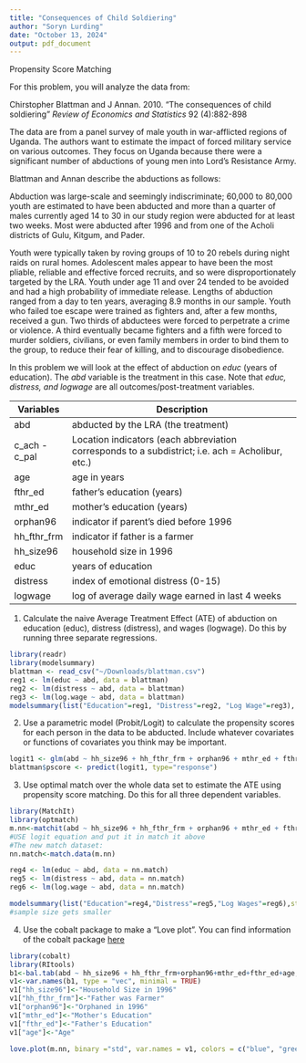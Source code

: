 ```yaml
---
title: "Consequences of Child Soldiering"
author: "Soryn Lurding"
date: "October 13, 2024"
output: pdf_document
---
```

Propensity Score Matching

For this problem, you will analyze the data from:

  Chirstopher Blattman and J Annan. 2010. "The consequences of child soldiering" _Review of Economics and Statistics_ 92 (4):882-898

The data are from a panel survey of male youth in war-afflicted regions of Uganda. The authors want to estimate the impact of forced military service on various outcomes. They focus on Uganda because there were a significant number of abductions of young men into Lord's Resistance Army.

Blattman and Annan describe the abductions as follows:

Abduction was large-scale and seemingly indiscriminate; 60,000 to 80,000 youth are estimated to have been abducted and more than a quarter of males currently aged 14 to 30 in our study region were abducted for at least two weeks. Most were abducted after 1996 and from one of the Acholi districts of Gulu, Kitgum, and Pader. 

Youth were typically taken by roving groups of 10 to 20 rebels during night raids on rural homes. Adolescent males appear to have been the most pliable, reliable and effective forced recruits, and so were disproportionately targeted by the LRA. Youth under age 11 and over 24 tended to be avoided and had a high probability of immediate release. Lengths of abduction ranged from a day to ten years, averaging 8.9 months in our sample. Youth who failed toe escape were trained as fighters and, after a few months, received a gun. Two thirds of abductees were forced to perpetrate a crime or violence. A third eventually became fighters and a fifth were forced to murder soldiers, civilians, or even family members in order to bind them to the group, to reduce their fear of killing, and to discourage disobedience.

In this problem we will look at the effect of abduction on _educ_ (years of education). The _abd_ variable is the treatment in this case. Note that _educ, distress, and logwage_ are all outcomes/post-treatment variables.

Variables | Description
----------|----------------------------------------
 abd | abducted by the LRA (the treatment)
 c_ach - c_pal | Location indicators (each abbreviation corresponds to a subdistrict; i.e. ach = Acholibur, etc.)
 age | age in years
 fthr_ed | father's education (years)
 mthr_ed | mother's education (years)
 orphan96 | indicator if parent's died before 1996
 hh_fthr_frm | indicator if father is a farmer
 hh_size96 | household size in 1996
 educ | years of education
 distress | index of emotional distress (0-15)
 logwage | log of average daily wage earned in last 4 weeks
 
 1. Calculate the naive Average Treatment Effect (ATE) of abduction on education (educ), distress (distress), and wages (logwage). Do this by running three separate regressions. 
 
```r
library(readr)
library(modelsummary)
blattman <- read_csv("~/Downloads/blattman.csv")
reg1 <- lm(educ ~ abd, data = blattman)
reg2 <- lm(distress ~ abd, data = blattman)
reg3 <- lm(log.wage ~ abd, data = blattman)
modelsummary(list("Education"=reg1, "Distress"=reg2, "Log Wage"=reg3), stars = TRUE, coef_rename = c(abd="Abduction"), title = "ATE of Abduction")

```
 
 
 2. Use a parametric model (Probit/Logit) to calculate the propensity scores for each person in the data to be abducted. Include whatever covariates or functions of covariates you think may be important.
 
```r
logit1 <- glm(abd ~ hh_size96 + hh_fthr_frm + orphan96 + mthr_ed + fthr_ed + age, data = blattman)
blattman$pscore <- predict(logit1, type="response")
```
 
 
 3. Use optimal match over the whole data set to estimate the ATE using propensity score matching. Do this for all three dependent variables. 
 
```r
library(MatchIt)
library(optmatch)
m.nn<-matchit(abd ~ hh_size96 + hh_fthr_frm + orphan96 + mthr_ed + fthr_ed + age + C_ach + C_akw + C_ata + C_kma + C_oro + C_pad + C_paj + C_pal, data = blattman, ratio=1, method ="optimal")
#USE logit equation and put it in match it above
#The new match dataset:
nn.match<-match.data(m.nn)

reg4 <- lm(educ ~ abd, data = nn.match)
reg5 <- lm(distress ~ abd, data = nn.match)
reg6 <- lm(log.wage ~ abd, data = nn.match)

modelsummary(list("Education"=reg4,"Distress"=reg5,"Log Wages"=reg6),stars = TRUE, coef_rename = c(abd="Abduction"), title = "Propensity Score Matching: Estimating ATE")
#sample size gets smaller
```
 
 
 4. Use the cobalt package to make a "Love plot". You can find information of the cobalt package [here](https://cran.r-project.org/web/packages/cobalt/vignettes/cobalt_A0_basic_use.html)
 
```r
library(cobalt)
library(RItools)
b1<-bal.tab(abd ~ hh_size96 + hh_fthr_frm+orphan96+mthr_ed+fthr_ed+age,data=blattman,int = TRUE)
v1<-var.names(b1, type = "vec", minimal = TRUE)
v1["hh_size96"]<-"Household Size in 1996"
v1["hh_fthr_frm"]<-"Father was Farmer"
v1["orphan96"]<-"Orphaned in 1996"
v1["mthr_ed"]<-"Mother's Education"
v1["fthr_ed"]<-"Father's Education"
v1["age"]<-"Age"

love.plot(m.nn, binary ="std", var.names = v1, colors = c("blue", "green"), title = "Propensity Score Matching: Covariate Balance Check") #use v1 for your variable names
```
 
